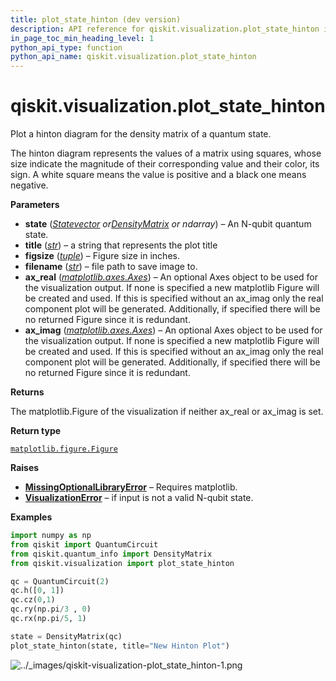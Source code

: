 ```yaml
---
title: plot_state_hinton (dev version)
description: API reference for qiskit.visualization.plot_state_hinton in the dev version of qiskit
in_page_toc_min_heading_level: 1
python_api_type: function
python_api_name: qiskit.visualization.plot_state_hinton
---
```


<span id="qiskit-visualization-plot-state-hinton" />

# qiskit.visualization.plot\_state\_hinton

<Function id="qiskit.visualization.plot_state_hinton" isDedicatedPage={true} github="https://github.com/Qiskit/qiskit/tree/stable/1.3/qiskit/visualization/state_visualization.py#L39-L184" signature="qiskit.visualization.plot_state_hinton(state, title='', figsize=None, ax_real=None, ax_imag=None, *, filename=None)">
  Plot a hinton diagram for the density matrix of a quantum state.

  The hinton diagram represents the values of a matrix using squares, whose size indicate the magnitude of their corresponding value and their color, its sign. A white square means the value is positive and a black one means negative.

  **Parameters**

  *   **state** ([*Statevector*](qiskit.quantum_info.Statevector "qiskit.quantum_info.Statevector")  *or*[*DensityMatrix*](qiskit.quantum_info.DensityMatrix "qiskit.quantum_info.DensityMatrix") *or ndarray*) – An N-qubit quantum state.
  *   **title** ([*str*](https://docs.python.org/3/library/stdtypes.html#str "(in Python v3.13)")) – a string that represents the plot title
  *   **figsize** ([*tuple*](https://docs.python.org/3/library/stdtypes.html#tuple "(in Python v3.13)")) – Figure size in inches.
  *   **filename** ([*str*](https://docs.python.org/3/library/stdtypes.html#str "(in Python v3.13)")) – file path to save image to.
  *   **ax\_real** ([*matplotlib.axes.Axes*](https://matplotlib.org/stable/api/_as_gen/matplotlib.axes.Axes.html#matplotlib.axes.Axes "(in Matplotlib v3.9.2)")) – An optional Axes object to be used for the visualization output. If none is specified a new matplotlib Figure will be created and used. If this is specified without an ax\_imag only the real component plot will be generated. Additionally, if specified there will be no returned Figure since it is redundant.
  *   **ax\_imag** ([*matplotlib.axes.Axes*](https://matplotlib.org/stable/api/_as_gen/matplotlib.axes.Axes.html#matplotlib.axes.Axes "(in Matplotlib v3.9.2)")) – An optional Axes object to be used for the visualization output. If none is specified a new matplotlib Figure will be created and used. If this is specified without an ax\_imag only the real component plot will be generated. Additionally, if specified there will be no returned Figure since it is redundant.

  **Returns**

  The matplotlib.Figure of the visualization if neither ax\_real or ax\_imag is set.

  **Return type**

  [`matplotlib.figure.Figure`](https://matplotlib.org/stable/api/_as_gen/matplotlib.figure.Figure.html#matplotlib.figure.Figure "(in Matplotlib v3.9.2)")

  **Raises**

  *   [**MissingOptionalLibraryError**](exceptions#qiskit.exceptions.MissingOptionalLibraryError "qiskit.exceptions.MissingOptionalLibraryError") – Requires matplotlib.
  *   [**VisualizationError**](visualization#qiskit.visualization.VisualizationError "qiskit.visualization.VisualizationError") – if input is not a valid N-qubit state.

  **Examples**

  ```python
  import numpy as np
  from qiskit import QuantumCircuit
  from qiskit.quantum_info import DensityMatrix
  from qiskit.visualization import plot_state_hinton

  qc = QuantumCircuit(2)
  qc.h([0, 1])
  qc.cz(0,1)
  qc.ry(np.pi/3 , 0)
  qc.rx(np.pi/5, 1)

  state = DensityMatrix(qc)
  plot_state_hinton(state, title="New Hinton Plot")
  ```

  ![../\_images/qiskit-visualization-plot\_state\_hinton-1.png](/images/api/qiskit/dev/qiskit-visualization-plot_state_hinton-1.png)
</Function>

